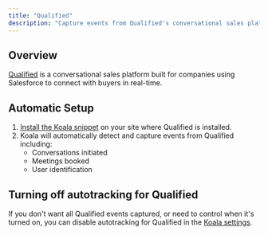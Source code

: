 ```yaml
---
title: "Qualified"
description: "Capture events from Qualified's conversational sales platform."
---
```


## Overview

[Qualified](https://qualified.com?ref=koala) is a conversational sales platform built for companies using Salesforce to connect with buyers in real-time.

## Automatic Setup

1. [Install the Koala snippet](/get-started/quick-start) on your site where Qualified is installed.
2. Koala will automatically detect and capture events from Qualified including:
   - Conversations initiated
   - Meetings booked
   - User identification

## Turning off autotracking for Qualified

If you don't want all Qualified events captured, or need to control when it's turned on, you can disable autotracking for Qualified in the [Koala settings](https://app.getkoala.com/goto/settings/install).
